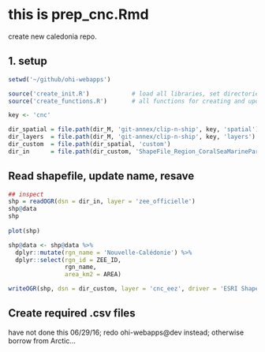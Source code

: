 # this is prep_cnc.Rmd
create new caledonia repo. 

## 1. setup

```r
setwd('~/github/ohi-webapps')

source('create_init.R')            # load all libraries, set directories relevant to all keys
source('create_functions.R')       # all functions for creating and updating repos and webapps

key <- 'cnc'

dir_spatial = file.path(dir_M, 'git-annex/clip-n-ship', key, 'spatial') 
dir_layers  = file.path(dir_M, 'git-annex/clip-n-ship', key, 'layers') 
dir_custom  = file.path(dir_spatial, 'custom') 
dir_in      = file.path(dir_custom, 'ShapeFile_Region_CoralSeaMarinePark_EEZ_Limits') 

```

## Read shapefile, update name, resave

```r

## inspect
shp = readOGR(dsn = dir_in, layer = 'zee_officielle')
shp@data
shp
  
plot(shp)

shp@data <- shp@data %>%
  dplyr::mutate(rgn_name = 'Nouvelle-Calédonie') %>%
  dplyr::select(rgn_id = ZEE_ID, 
                rgn_name, 
                area_km2 = AREA)

writeOGR(shp, dsn = dir_custom, layer = 'cnc_eez', driver = 'ESRI Shapefile', overwrite=TRUE) 

```

## Create required .csv files

have not done this 06/29/16; redo ohi-webapps@dev instead; otherwise borrow from Arctic...
